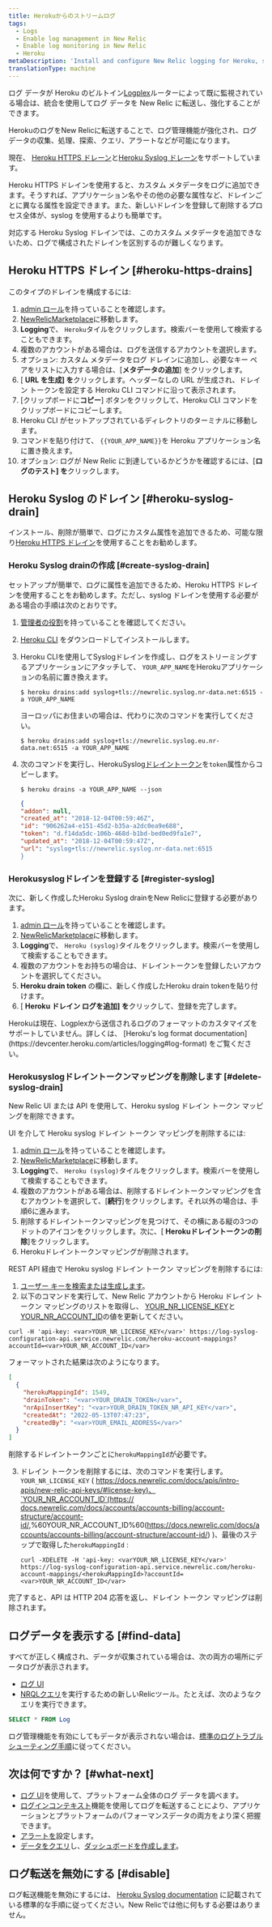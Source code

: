 ```yaml
---
title: Herokuからのストリームログ
tags:
  - Logs
  - Enable log management in New Relic
  - Enable log monitoring in New Relic
  - Heroku
metaDescription: 'Install and configure New Relic logging for Heroku, so you can use enhanced log management capabilities.'
translationType: machine
---
```


ログ データが Heroku のビルトイン[Logplex](https://devcenter.heroku.com/articles/logplex)ルーターによって既に監視されている場合は、統合を使用してログ データを New Relic に転送し、強化することができます。

HerokuのログをNew Relicに転送することで、ログ管理機能が強化され、ログデータの収集、処理、探索、クエリ、アラートなどが可能になります。

現在、 [Heroku HTTPS ドレーン](https://devcenter.heroku.com/articles/log-drains#https-drains)と[Heroku Syslog ドレーン](https://devcenter.heroku.com/articles/log-drains#syslog-drains)をサポートしています。

Heroku HTTPS ドレインを使用すると、カスタム メタデータをログに追加できます。そうすれば、アプリケーション名やその他の必要な属性など、ドレインごとに異なる属性を設定できます。また、新しいドレインを登録して削除するプロセス全体が、syslog を使用するよりも簡単です。

対応する Heroku Syslog ドレインでは、このカスタム メタデータを追加できないため、ログで構成されたドレインを区別するのが難しくなります。

## Heroku HTTPS ドレイン [#heroku-https-drains]

このタイプのドレインを構成するには:

1. [admin ロール](/docs/accounts/original-accounts-billing/original-users-roles/users-roles-original-user-model/#roles)を持っていることを確認します。
2. [NewRelicMarketplace](https://one.newrelic.com/marketplace)に移動します。
3. **Logging**で、 `Heroku`タイルをクリックします。検索バーを使用して検索することもできます。
4. 複数のアカウントがある場合は、ログを送信するアカウントを選択します。
5. オプション: カスタム メタデータをログ ドレインに追加し、必要なキー ペアをリストに入力する場合は、\[**メタデータの追加**] をクリックします。
6. \[ **URL を生成] を**クリックします。ヘッダーなしの URL が生成され、ドレイン トークンを設定する Heroku CLI コマンドに沿って表示されます。
7. \[クリップボードに**コピー**] ボタンをクリックして、Heroku CLI コマンドをクリップボードにコピーします。
8. Heroku CLI がセットアップされているディレクトリのターミナルに移動します。
9. コマンドを貼り付けて、 `{{YOUR_APP_NAME}}`を Heroku アプリケーション名に置き換えます。
10. オプション: ログが New Relic に到達しているかどうかを確認するには、\[**ログのテスト] を**クリックします。

## Heroku Syslog のドレイン [#heroku-syslog-drain]

インストール、削除が簡単で、ログにカスタム属性を追加できるため、可能な限り[Heroku HTTPS ドレイン](#heroku-https-drains)を使用することをお勧めします。

### Heroku Syslog drainの作成 [#create-syslog-drain]

セットアップが簡単で、ログに属性を追加できるため、Heroku HTTPS ドレインを使用することをお勧めします。ただし、syslog ドレインを使用する必要がある場合の手順は次のとおりです。

1. [管理者の役割](/docs/accounts/original-accounts-billing/original-users-roles/users-roles-original-user-model/#roles)を持っていることを確認してください。

2. [Heroku CLI](https://devcenter.heroku.com/articles/heroku-cli#download-and-install) をダウンロードしてインストールします。

3. Heroku CLIを使用してSyslogドレインを作成し、ログをストリーミングするアプリケーションにアタッチして、 `YOUR_APP_NAME`をHerokuアプリケーションの名前に置き換えます。

   ```shell
   $ heroku drains:add syslog+tls://newrelic.syslog.nr-data.net:6515 -a YOUR_APP_NAME
   ```

   ヨーロッパにお住まいの場合は、代わりに次のコマンドを実行してください。

   ```shell
   $ heroku drains:add syslog+tls://newrelic.syslog.eu.nr-data.net:6515 -a YOUR_APP_NAME
   ```

4. 次のコマンドを実行し、HerokuSyslog[ドレイントークン](https://devcenter.heroku.com/articles/log-drains#drain-tokens)を`token`属性からコピーします。

   ```shell
   $ heroku drains -a YOUR_APP_NAME --json
   ```

   ```json
   {
   "addon": null,
   "created_at": "2018-12-04T00:59:46Z",
   "id": "906262a4-e151-45d2-b35a-a2dc0ea9e688",
   "token": "d.f14da5dc-106b-468d-b1bd-bed0ed9fa1e7",
   "updated_at": "2018-12-04T00:59:47Z",
   "url": "syslog+tls://newrelic.syslog.nr-data.net:6515
   }
   ```

### Herokusyslogドレインを登録する [#register-syslog]

次に、新しく作成したHeroku Syslog drainをNew Relicに登録する必要があります。

1. [admin ロール](/docs/accounts/original-accounts-billing/original-users-roles/users-roles-original-user-model/#roles)を持っていることを確認します。
2. [NewRelicMarketplace](https://one.newrelic.com/marketplace)に移動します。
3. **Logging**で、 `Heroku (syslog)`タイルをクリックします。検索バーを使用して検索することもできます。
4. 複数のアカウントをお持ちの場合は、ドレイントークンを登録したいアカウントを選択してください。
5. **Heroku drain token** の欄に、新しく作成したHeroku drain tokenを貼り付けます。
6. \[ **Heroku ドレイン ログを追加] を**クリックして、登録を完了します。

<Callout variant="important">
  Herokuは現在、Logplexから送信されるログのフォーマットのカスタマイズをサポートしていません。詳しくは、 [Heroku's log format documentation](https://devcenter.heroku.com/articles/logging#log-format) をご覧ください。
</Callout>

<InstallFeedback/>

### Herokusyslogドレイントークンマッピングを削除します [#delete-syslog-drain]

New Relic UI または API を使用して、Heroku syslog ドレイン トークン マッピングを削除できます。

UI を介して Heroku syslog ドレイン トークン マッピングを削除するには:

1. [admin ロール](/docs/accounts/original-accounts-billing/original-users-roles/users-roles-original-user-model/#roles)を持っていることを確認します。
2. [NewRelicMarketplace](https://one.newrelic.com/marketplace)に移動します。
3. **Logging**で、 `Heroku (syslog)`タイルをクリックします。検索バーを使用して検索することもできます。
4. 複数のアカウントがある場合は、削除するドレイントークンマッピングを含むアカウントを選択して、\[**続行**]をクリックします。それ以外の場合は、手順6に進みます。
5. 削除するドレイントークンマッピングを見つけて、その横にある縦の3つのドットのアイコンをクリックします。次に、\[ **Herokuドレイントークンの削除**]をクリックします。
6. Herokuドレイントークンマッピングが削除されます。

REST API 経由で Heroku syslog ドレイン トークン マッピングを削除するには:

1. [ユーザー キーを検索または生成します](https://one.newrelic.com/api-keys)。
2. 以下のコマンドを実行して、New Relic アカウントから Heroku ドレイン トークン マッピングのリストを取得し、 [YOUR_NR_LICENSE_KEY](/docs/apis/intro-apis/new-relic-api-keys/#license-key)と[YOUR_NR_ACCOUNT_ID](/docs/accounts/accounts-billing/account-structure/account-id)の値を更新してください。

```shell
curl -H 'api-key: <var>YOUR_NR_LICENSE_KEY</var>' https://log-syslog-configuration-api.service.newrelic.com/heroku-account-mappings?accountId=<var>YOUR_NR_ACCOUNT_ID</var>
```

フォーマットされた結果は次のようになります。

```json
[
  {
    "herokuMappingId": 1549,
    "drainToken": "<var>YOUR_DRAIN_TOKEN</var>",
    "nrApiInsertKey": "<var>YOUR_DRAIN_TOKEN_NR_API_KEY</var>",
    "createdAt": "2022-05-13T07:47:23",
    "createdBy": "<var>YOUR_EMAIL_ADDRESS</var>"
  }
]
```

削除するドレイントークンごとに`herokuMappingId`が必要です。

3. ドレイン トークンを削除するには、次のコマンドを実行します。`YOUR_NR_LICENSE_KEY` ( [https://docs.newrelic.com/docs/apis/intro-apis/new-relic-api-keys/#license-key)、\`YOUR_NR_ACCOUNT_ID\`(https:// docs.newrelic.com/docs/accounts/accounts-billing/account-structure/account-id/](https://docs.newrelic.com/docs/apis/intro-apis/new-relic-api-keys/#license-key),%60YOUR_NR_ACCOUNT_ID%60(https://docs.newrelic.com/docs/accounts/accounts-billing/account-structure/account-id/) )、最後のステップで取得した`herokuMappingId` :

   ```shell
   curl -XDELETE -H 'api-key: <varYOUR_NR_LICENSE_KEY</var>' https://log-syslog-configuration-api.service.newrelic.com/heroku-account-mappings/<herokuMappingId>?accountId=<var>YOUR_NR_ACCOUNT_ID</var>
   ```

完了すると、API は HTTP 204 応答を返し、ドレイン トークン マッピングは削除されます。

## ログデータを表示する [#find-data]

すべてが正しく構成され、データが収集されている場合は、次の両方の場所にデータログが表示されます。

* [ログ UI](https://one.newrelic.com/launcher/logger.log-launcher)
* [NRQLクエリ](/docs/chart-builder/use-chart-builder/choose-data/use-advanced-nrql-mode-specify-data)を実行するための新しいRelicツール。たとえば、次のようなクエリを実行できます。

```sql
SELECT * FROM Log
```

ログ管理機能を有効にしてもデータが表示されない場合は、[標準のログトラブルシューティング手順](/docs/logs/log-management/troubleshooting/no-log-data-appears-ui/)に従ってください。

## 次は何ですか？ [#what-next]

* [ログ UI](/docs/logs/log-management/ui-data/use-logs-ui/)を使用して、プラットフォーム全体のログ データを調べます。
* [ログインコンテキスト](/docs/logs/enable-log-management-new-relic/configure-logs-context/configure-logs-context-apm-agents/)機能を使用してログを転送することにより、アプリケーションとプラットフォームのパフォーマンスデータの両方をより深く把握できます。
* [アラートを](/docs/alerts-applied-intelligence/new-relic-alerts/alert-conditions/create-alert-conditions/)設定します。
* [データをクエリ](/docs/query-your-data/explore-query-data/get-started/introduction-querying-new-relic-data/)し、[ダッシュボードを作成します](/docs/query-your-data/explore-query-data/dashboards/introduction-dashboards/)。

## ログ転送を無効にする [#disable]

ログ転送機能を無効にするには、 [Heroku Syslog documentation](https://devcenter.heroku.com/articles/log-drains#syslog-drains) に記載されている標準的な手順に従ってください。New Relicでは他に何もする必要はありません。
